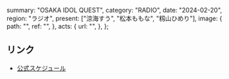   summary: "OSAKA IDOL QUEST",
  category: "RADIO",
  date: "2024-02-20",
  region: "ラジオ",
  present: ["涼海すう", "松本ももな", "籾山ひめり"],
  image: {
    path: "",
    ref: "",
  },
  acts: {
    url: "",
  },
};

## リンク

- [公式スケジュール](https://takanenonadeshiko.jp/?p=1795)
